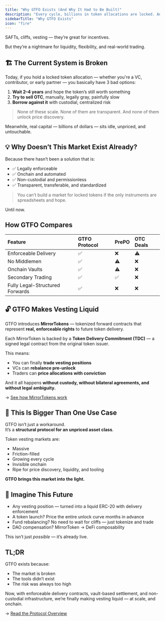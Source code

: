 ```yaml
---
title: "Why GTFO Exists (And Why It Had to Be Built)"
description: "Every cycle, billions in token allocations are locked. And every cycle, no one fixes the problem."
sidebarTitle: "Why GTFO Exists"
icon: "fire"
---
```


SAFTs, cliffs, vesting — they’re great for incentives.

But they’re a nightmare for liquidity, flexibility, and real-world trading.

## 🏗️ The Current System is Broken

Today, if you hold a locked token allocation — whether you're a VC, contributor, or early partner — you basically have 3 bad options:

1. **Wait 2–4 years** and hope the token’s still worth something
2. **Try to sell OTC**, manually, legally gray, painfully slow
3. **Borrow against it** with custodial, centralized risk

> None of these scale. None of them are transparent. And none of them unlock price discovery.

Meanwhile, real capital — billions of dollars — sits idle, unpriced, and untouchable.

## 💡 Why Doesn’t This Market Exist Already?

Because there hasn’t been a solution that is:

- ✅ Legally enforceable
- ✅ Onchain and automated
- ✅ Non-custodial and permissionless
- ✅ Transparent, transferable, and standardized

> You can’t build a market for locked tokens if the only instruments are spreadsheets and hope.

Until now.

## How GTFO Compares

| Feature                         | GTFO Protocol | PrePO | OTC Deals |
| :------------------------------ | :------------ | :---- | :-------- |
| Enforceable Delivery            | ✅             | ❌     | ⚠️        |
| No Middlemen                    | ✅             | ⚠️    | ❌         |
| Onchain Vaults                  | ✅             | ⚠️    | ❌         |
| Secondary Trading               | ✅             | ✅     | ❌         |
| Fully Legal-Structured Forwards | ✅             | ❌     | ❌         |

## 🔓 GTFO Makes Vesting Liquid

GTFO introduces **MirrorTokens** — tokenized forward contracts that represent **real, enforceable rights** to future token delivery.

Each MirrorToken is backed by a **Token Delivery Commitment (TDC)** — a signed legal contract from the original token issuer.

This means:

- You can finally **trade vesting positions**
- VCs can **rebalance pre-unlock**
- Traders can **price allocations with conviction**

And it all happens **without custody, without bilateral agreements, and without legal ambiguity.**

→ [See how MirrorTokens work](./mirror-token)

## 🧠 This Is Bigger Than One Use Case

GTFO isn’t just a workaround.\
It’s a **structural protocol for an unpriced asset class**.

Token vesting markets are:

- Massive
- Friction-filled
- Growing every cycle
- Invisible onchain
- Ripe for price discovery, liquidity, and tooling

**GTFO brings this market into the light.**

## 🤯 Imagine This Future

- Any vesting position — turned into a liquid ERC-20 with delivery enforcement
- A token launch? Price the entire unlock curve months in advance
- Fund rebalancing? No need to wait for cliffs — just tokenize and trade
- DAO compensation? MirrorToken → DeFi composability

This isn’t just _possible_ — it’s already live.

## TL;DR

GTFO exists because:

- The market is broken
- The tools didn’t exist
- The risk was always too high

Now, with enforceable delivery contracts, vault-based settlement, and non-custodial infrastructure, we’re finally making vesting liquid — at scale, and onchain.

→ [Read the Protocol Overview](./gtfo-protocol)